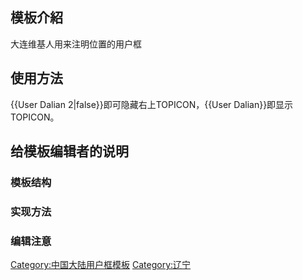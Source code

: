 <includeonly><!-- 在這裡加入模板的保護標識 --></includeonly><noinclude>{{Documentation subpage}}</noinclude>
<!-- 在本行下編輯模板說明 -->
== 模板介紹 ==
大连维基人用来注明位置的用户框
== 使用方法 ==
<nowiki>{{User Dalian 2|false}}</nowiki>即可隐藏右上TOPICON，<nowiki>{{User Dalian}}</nowiki>即显示TOPICON。
== 给模板编辑者的说明 ==
=== 模板结构 ===
=== 实现方法 ===
=== 编辑注意 ===

<includeonly>
<!-- 本行下加入模板的分類 -->
[[Category:中国大陆用户框模板]]

[[Category:辽宁]]

</includeonly>